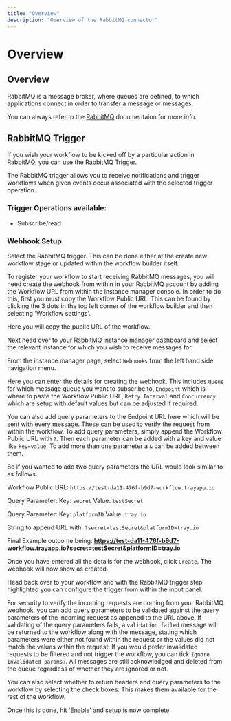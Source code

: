 ```yaml
---
title: "Overview"
description: "Overview of the RabbitMQ connector"
---
```


# Overview

## Overview

RabbitMQ is a message broker, where queues are defined, to which applications connect in order to transfer a message or messages.

You can always refer to the [RabbitMQ](https://www.rabbitmq.com/documentation.html) documentaion for more info.

## RabbitMQ Trigger

If you wish your workflow to be kicked off by a particular action in RabbitMQ, you can use the RabbitMQ Trigger.

The RabbitMQ trigger allows you to receive notifications and trigger workflows when given events occur associated with the selected trigger operation.

### Trigger Operations available:

- Subscribe/read

### Webhook Setup

Select the RabbitMQ trigger. This can be done either at the create new workflow stage or updated within the workflow builder itself.

To register your workflow to start receiving RabbitMQ messages, you will need create the webhook from within in your RabbitMQ account by adding the Workflow URL from within the instance manager console. In order to do this, first you must copy the Workflow Public URL. This can be found by clicking the 3 dots in the top left corner of the workflow builder and then selecting 'Workflow settings'.

Here you will copy the public URL of the workflow.

Next head over to your [RabbitMQ instance manager dashboard](https://customer.cloudamqp.com/instance) and select the relevant instance for which you wish to receive messages for.

From the instance manager page, select `Webhooks` from the left hand side navigation menu.

Here you can enter the details for creating the webhook. This includes `Queue` for which message queue you want to subscribe to, `Endpoint` which is where to paste the Workflow Public URL, `Retry Interval` and `Concurrency` which are setup with default values but can be adjusted if required.

You can also add query parameters to the Endpoint URL here which will be sent with every message. These can be used to verify the request from within the workflow. To add query parameters, simply append the Workflow Public URL with `?`. Then each parameter can be added with a key and value like `key=value`. To add more than one parameter a `&` can be added between them.

So if you wanted to add two query parameters the URL would look similar to as follows.

Workflow Public URL: `https://test-da11-476f-b9d7-workflow.trayapp.io`

Query Parameter: Key: `secret` Value: `testSecret`

Query Parameter: Key: `platformID` Value: `tray.io`

String to append URL with: `?secret=testSecret&platformID=tray.io`

Final Example outcome being: **https://test-da11-476f-b9d7-workflow.trayapp.io?secret=testSecret&platformID=tray.io**

Once you have entered all the details for the webhook, click `Create`. The webhook will now show as created.

Head back over to your workflow and with the RabbitMQ trigger step highlighted you can configure the trigger from within the input panel.

For security to verify the incoming requests are coming from your RabbitMQ webhook, you can add query parameters to be validated against the query parameters of the incoming request as appened to the URL above. If validating of the query parameters fails, a `validation failed` message will be returned to the workflow along with the message, stating which parameters were either not found within the request or the values did not match the values within the request. If you would prefer invalidated requests to be filtered and not trigger the workflow, you can tick `Ignore invalidated params?`. All messages are still acknowledged and deleted from the queue regardless of whether they are ignored or not.

You can also select whether to return headers and query parameters to the workflow by selecting the check boxes. This makes them available for the rest of the workflow.

Once this is done, hit 'Enable' and setup is now complete.
